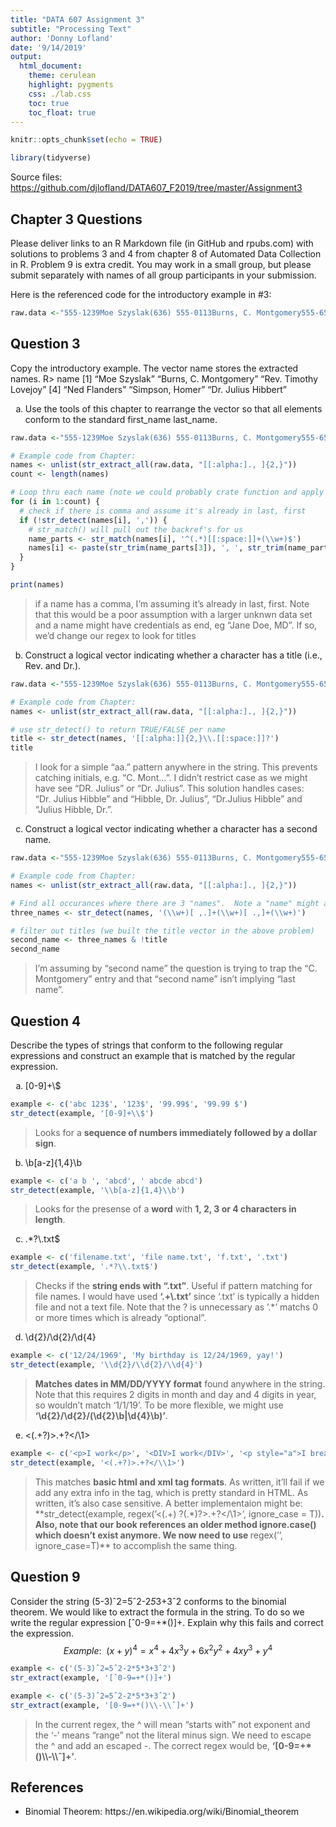 ```yaml
---
title: "DATA 607 Assignment 3"
subtitle: "Processing Text"
author: 'Donny Lofland'
date: '9/14/2019'
output:
  html_document:
    theme: cerulean
    highlight: pygments
    css: ./lab.css
    toc: true
    toc_float: true
---
```


```r
knitr::opts_chunk$set(echo = TRUE)
```

```r
library(tidyverse)
```

Source files: [https://github.com/djlofland/DATA607_F2019/tree/master/Assignment3](https://github.com/djlofland/DATA607_F2019/tree/master/Assignment3)

## Chapter 3 Questions

Please deliver links to an R Markdown file (in GitHub and rpubs.com) with solutions to problems 3 and 4 from chapter 8 of Automated Data Collection in R.  Problem 9 is extra credit.  You may work in a small group, but please submit separately with names of all group participants in your submission.

Here is the referenced code for the introductory example in #3:

```r
raw.data <-"555-1239Moe Szyslak(636) 555-0113Burns, C. Montgomery555-6542Rev. Timothy Lovejoy555 8904Ned Flanders636-555-3226Simpson, Homer5553642Dr. Julius Hibbert"
```

## Question 3

Copy the introductory example. The vector name stores the extracted names.
     R> name
     [1] "Moe Szyslak"       "Burns, C. Montgomery" "Rev. Timothy Lovejoy"
     [4] "Ned Flanders"      "Simpson, Homer"       "Dr. Julius Hibbert"
     
(a) Use the tools of this chapter to rearrange the vector so that all elements conform to the standard first_name last_name.

```r
raw.data <-"555-1239Moe Szyslak(636) 555-0113Burns, C. Montgomery555-6542Rev. Timothy Lovejoy555 8904Ned Flanders636-555-3226Simpson, Homer5553642Dr. Julius Hibbert"

# Example code from Chapter:
names <- unlist(str_extract_all(raw.data, "[[:alpha:]., ]{2,}"))
count <- length(names)

# Loop thru each name (note we could probably crate function and apply it to the names list with lapply())
for (i in 1:count) {
  # check if there is comma and assume it's already in last, first
  if (!str_detect(names[i], ',')) {
    # str_match() will pull out the backref's for us
    name_parts <- str_match(names[i], '^(.*)[[:space:]]+(\\w+)$')
    names[i] <- paste(str_trim(name_parts[3]), ', ', str_trim(name_parts[2]), sep="")
  }
}

print(names)
```

> if a name has a comma, I'm assuming it's already in last, first.  Note that this would be a poor assumption with a larger unknwn data set and a name might have credentials as end, eg "Jane Doe, MD".  If so, we'd change our regex to look for titles

(b) Construct a logical vector indicating whether a character has a title (i.e., Rev. and Dr.).

```r
raw.data <-"555-1239Moe Szyslak(636) 555-0113Burns, C. Montgomery555-6542Rev. Timothy Lovejoy555 8904Ned Flanders636-555-3226Simpson, Homer5553642Dr. Julius Hibbert"

# Example code from Chapter:
names <- unlist(str_extract_all(raw.data, "[[:alpha:]., ]{2,}"))

# use str_detect() to return TRUE/FALSE per name
title <- str_detect(names, '[[:alpha:]]{2,}\\.[[:space:]]?')
title
```

> I look for a simple "aa. " pattern anywhere in the string.  This prevents catching initials, e.g. "C. Mont...".  I didn't restrict case as we might have see "DR. Julius" or "Dr. Julius".  This solution handles cases: "Dr. Julius Hibble" and "Hibble, Dr. Julius", "Dr.Julius Hibble" and "Julius Hibble, Dr.".

(c) Construct a logical vector indicating whether a character has a second name.

```r
raw.data <-"555-1239Moe Szyslak(636) 555-0113Burns, C. Montgomery555-6542Rev. Timothy Lovejoy555 8904Ned Flanders636-555-3226Simpson, Homer5553642Dr. Julius Hibbert"

# Example code from Chapter:
names <- unlist(str_extract_all(raw.data, "[[:alpha:]., ]{2,}"))

# Find all occurances where there are 3 "names".  Note a "name" might also be a title, we'll filter that out in a second step 
three_names <- str_detect(names, '(\\w+)[ ,.]+(\\w+)[ .,]+(\\w+)')

# filter out titles (we built the title vector in the above problem)
second_name <- three_names & !title
second_name
```

> I'm assuming by "second name" the question is trying to trap the "C. Montgomery" entry and that "second name" isn't implying "last name".  

## Question 4

Describe the types of strings that conform to the following regular expressions and construct an example that is matched by the regular expression.

(a) [0-9]+\\$

```r
example <- c('abc 123$', '123$', '99.99$', '99.99 $')
str_detect(example, '[0-9]+\\$')
```

> Looks for a **sequence of numbers immediately followed by a dollar sign**.

(b) \\b[a-z]{1,4}\\b

```r
example <- c('a b ', 'abcd', ' abcde abcd')
str_detect(example, '\\b[a-z]{1,4}\\b')
```

> Looks for the presense of a **word** with **1, 2, 3 or 4 characters in length**.  

(c) .*?\\.txt$

```r
example <- c('filename.txt', 'file name.txt', 'f.txt', '.txt')
str_detect(example, '.*?\\.txt$')
```

> Checks if the **string ends with ".txt"**.  Useful if pattern matching for file names.  I would have used **'.+\\.txt'** since '.txt' is typically a hidden file and not a text file.  Note that the ? is unnecessary as '.*' matchs 0 or more times which is already "optional".

(d) \\d{2}/\\d{2}/\\d{4}

```r
example <- c('12/24/1969', 'My birthday is 12/24/1969, yay!')
str_detect(example, '\\d{2}/\\d{2}/\\d{4}')
```

> **Matches dates in MM/DD/YYYY format** found anywhere in the string.  Note that this requires 2 digits in month and day and 4 digits in year, so wouldn't match '1/1/19'.  To be more flexible, we might use **'\\d{2}/\\d{2}/(\\d{2}\\b|\\d{4}\\b)'**. 

(e) <(.+?)>.+?</\\1>

```r
example <- c('<p>I work</p>', '<DIV>I work</DIV>', '<p style="a">I break</p>', '<DIV>I break</div>')
str_detect(example, '<(.+?)>.+?</\\1>')
```

> This matches **basic html and xml tag formats**.  As written, it'll fail if we add any extra info in the tag, which is pretty standard in HTML.  As written, it's also case sensitive.  A better implementaion might be: **str_detect(example, regex('<(.+) ?(.*)?>.+?</\\1>', ignore_case = T))**.  Also, note that our book references an older method ignore.case() which doesn't exist anymore.  We now need to use  **regex('', ignore_case=T)** to accomplish the same thing.


## Question 9

Consider the string (5-3)ˆ2=5ˆ2-2*5*3+3ˆ2 conforms to the binomial theorem. We would like to extract the formula in the string. To do so we write the regular expression [ˆ0-9=+*()]+. Explain why this fails and correct the expression.
$$Example:\ \ (x+y)^4=x^4+4x^3y+6x^2y^2+4xy^3+y^4$$


```r
example <- c('(5-3)ˆ2=5ˆ2-2*5*3+3ˆ2')
str_extract(example, '[ˆ0-9=+*()]+')

example <- c('(5-3)ˆ2=5ˆ2-2*5*3+3ˆ2')
str_extract(example, '[0-9=+*()\\-\\ˆ]+')
```

> In the current regex, the ^ will mean "starts with" not exponent and the '-' means "range" not the literal minus sign.  We need to escape the ^ and add an escaped -.  The correct regex would be, **'[0-9=+*()\\\\-\\\\ˆ]+'**.  

## References

- Binomial Theorem: https://en.wikipedia.org/wiki/Binomial_theorem
